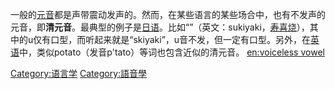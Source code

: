 {{unreferenced|time=2011-06-09T15:14:28+00:00}}
一般的[[元音|元音]]都是声带震动发声的。然而，在某些语言的某些场合中，也有不发声的元音，即'''清元音'''。最典型的例子是[[日语|日语]]。比如“{{Lang|ja|すき焼き}}”（英文：sukiyaki，[[寿喜烧|寿喜烧]]），其中的u仅有口型，而听起来就是“skiyaki”，u音不发，但一定有口型。另外，在[[英语|英语]]中，类似potato（发音p'tato）等词也包含近似的清元音。
[[Category:语言学|Category:语言学]]
[[Category:語音學|Category:語音學]]
[[en:voiceless_vowel|en:voiceless vowel]]